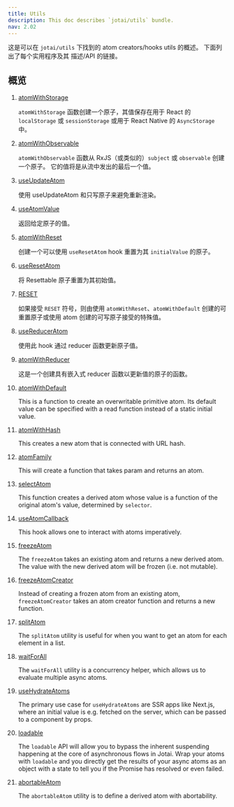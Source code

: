 ```yaml
---
title: Utils
description: This doc describes `jotai/utils` bundle.
nav: 2.02
---
```


这是可以在 `jotai/utils` 下找到的 atom creators/hooks utils 的概述。 下面列出了每个实用程序及其 描述/API 的链接。

## 概览

1. [atomWithStorage](../utils/atom-with-storage.mdx)

   `atomWithStorage` 函数创建一个原子，其值保存在用于 React 的 `localStorage` 或 `sessionStorage` 或用于 React Native 的 `AsyncStorage` 中。

2. [atomWithObservable](../utils/atom-with-observable.mdx)

   `atomWithObservable` 函数从 RxJS（或类似的）`subject` 或 `observable` 创建一个原子。 它的值将是从流中发出的最后一个值。

3. [useUpdateAtom](../utils/use-update-atom.mdx)

   使用 useUpdateAtom 和只写原子来避免重新渲染。

4. [useAtomValue](../utils/use-atom-value.mdx)

   返回给定原子的值。

5. [atomWithReset](../utils/atom-with-reset.mdx)

   创建一个可以使用 `useResetAtom` hook 重置为其 `initialValue` 的原子。

6. [useResetAtom](../utils/use-reset-atom.mdx)

   将 Resettable 原子重置为其初始值。

7. [RESET](../utils/reset.mdx)

   如果接受 `RESET` 符号，则由使用 `atomWithReset`、`atomWithDefault` 创建的可重置原子或使用 atom 创建的可写原子接受的特殊值。

8. [useReducerAtom](../utils/use-reducer-atom.mdx)

   使用此 hook 通过 reducer 函数更新原子值。

9. [atomWithReducer](../utils/atom-with-reducer.mdx)

   这是一个创建具有嵌入式 reducer 函数以更新值的原子的函数。

10. [atomWithDefault](../utils/atom-with-default.mdx)

    This is a function to create an overwritable primitive atom. Its default value can be specified with a read function instead of a static initial value.

11. [atomWithHash](../utils/atom-with-hash.mdx)

    This creates a new atom that is connected with URL hash.

12. [atomFamily](../utils/atom-family.mdx)

    This will create a function that takes param and returns an atom.

13. [selectAtom](../utils/select-atom.mdx)

    This function creates a derived atom whose value is a function of the original atom's value, determined by `selector`.

14. [useAtomCallback](../utils/use-atom-callback.mdx)

    This hook allows one to interact with atoms imperatively.

15. [freezeAtom](../utils/freeze-atom.mdx)

    The `freezeAtom` takes an existing atom and returns a new derived atom. The value with the new derived atom will be frozen (i.e. not mutable).

16. [freezeAtomCreator](../utils/freeze-atom-creator.mdx)

    Instead of creating a frozen atom from an existing atom, `freezeAtomCreator` takes an atom creator function and returns a new function.

17. [splitAtom](../utils/split-atom.mdx)

    The `splitAtom` utility is useful for when you want to get an atom for each element in a list.

18. [waitForAll](../utils/wait-for-all.mdx)

    The `waitForAll` utility is a concurrency helper, which allows us to evaluate multiple async atoms.

19. [useHydrateAtoms](../utils/use-hydrate-atoms.mdx)

    The primary use case for `useHydrateAtoms` are SSR apps like Next.js, where an initial value is e.g. fetched on the server, which can be passed to a component by props.

20. [loadable](../utils/loadable.mdx)

    The `loadable` API will allow you to bypass the inherent suspending happening at the core of asynchronous flows in Jotai. Wrap your atoms with `loadable` and you directly get the results of your async atoms as an object with a state to tell you if the Promise has resolved or even failed.

21. [abortableAtom](../utils/abortable-atom.mdx)

    The `abortableAtom` utility is to define a derived atom with abortability.
